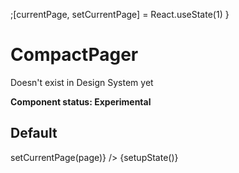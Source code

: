 
  ;[currentPage, setCurrentPage] = React.useState(1)
}

<Meta title="UI/CompactPager" component={CompactPager} />

# CompactPager

Doesn't exist in Design System yet

**Component status: Experimental**

## Default

<Preview>
  <Story name="Default">
    <CompactPager
      page={currentPage}
      pageSize={20}
      collectionSize={60}
      onPageChange={(page) => setCurrentPage(page)}
    />
    {setupState()}
  </Story>
</Preview>
